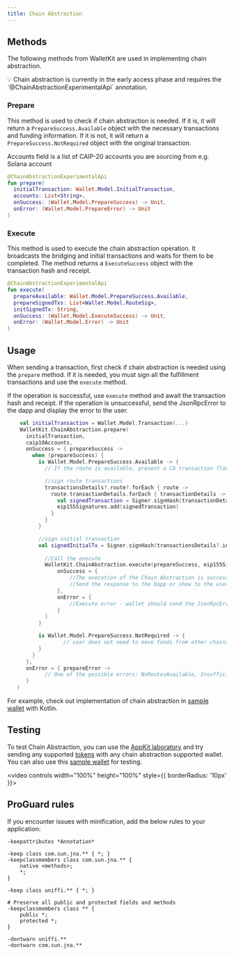 ```yaml
---
title: Chain Abstraction
---
```



<HowItWorks />

## Methods

The following methods from WalletKit are used in implementing chain abstraction.

<Info>
💡 Chain abstraction is currently in the early access phase and requires the `@ChainAbstractionExperimentalApi` annotation.
</Info>

### Prepare 

This method is used to check if chain abstraction is needed. If it is, it will return a `PrepareSuccess.Available` object with the necessary transactions and funding information. 
If it is not, it will return a `PrepareSuccess.NotRequired` object with the original transaction. 

<Note>
Accounts field is a list of CAIP-20 accounts you are sourcing from e.g. Solana account
</Note>

```kotlin 
@ChainAbstractionExperimentalApi
fun prepare(
  initialTransaction: Wallet.Model.InitialTransaction,
  accounts: List<String>,
  onSuccess: (Wallet.Model.PrepareSuccess) -> Unit,
  onError: (Wallet.Model.PrepareError) -> Unit
)
```

### Execute

This method is used to execute the chain abstraction operation. It broadcasts the bridging and initial transactions and waits for them to be completed.
The method returns a `ExecuteSuccess` object with the transaction hash and receipt.

```kotlin
@ChainAbstractionExperimentalApi
fun execute(
  prepareAvailable: Wallet.Model.PrepareSuccess.Available,
  prepareSignedTxs: List<Wallet.Model.RouteSig>,
  initSignedTx: String,
  onSuccess: (Wallet.Model.ExecuteSuccess) -> Unit,
  onError: (Wallet.Model.Error) -> Unit
)
``` 

## Usage

When sending a transaction, first check if chain abstraction is needed using the `prepare` method. If it is needed, you must sign all the fulfillment transactions and use the `execute` method. 

If the operation is successful, use `execute` method and await the transaction hash and receipt. 
If the operation is unsuccessful, send the JsonRpcError to the dapp and display the error to the user. 

```kotlin
    val initialTransaction = Wallet.Model.Transaction(...)
    WalletKit.ChainAbstraction.prepare(
      initialTransaction,
      caip10Accounts,
      onSuccess = { prepareSuccess ->
        when (prepareSuccess) {
          is Wallet.Model.PrepareSuccess.Available -> {
            // If the route is available, present a CA transaction flow

            //sign route transactions
            transactionsDetails?.route?.forEach { route ->
              route.transactionDetails.forEach { transactionDetails ->
                val signedTransaction = Signer.signHash(transactionDetails.transactionHashToSign, EthAccountDelegate.privateKey)
                eip155Signatures.add(signedTransaction)
              }
            }
          }

          //sign initial transaction
          val signedInitialTx = Signer.signHash(transactionsDetails?.initialDetails.transactionHashToSign, EthAccountDelegate.privateKey)
            
            //Call the execute
            WalletKit.ChainAbstraction.execute(prepareSuccess, eip155Signatures, signedInitialTx
                onSuccess = {
                    //The execution of the Chain Abstraction is successfull
                    //Send the response to the Dapp or show to the user
                },
                onError = {
                    //Execute error - wallet should send the JsonRpcError to a dapp for given request and display error to the user
                }
            )
          }

          is Wallet.Model.PrepareSuccess.NotRequired -> {
                  // user does not need to move funds from other chains, sign and broadcast original transaction
          }
        }
      },
      onError = { prepareError ->
            // One of the possible errors: NoRoutesAvailable, InsufficientFunds, InsufficientGasFunds - wallet should send the JsonRpcError to a dapp for given request and display error to the user
      }
   )
```

For example, check out implementation of chain abstraction in [sample wallet](https://github.com/WalletConnect/WalletConnectKotlinV2/tree/master/sample/wallet) with Kotlin. 

<ErrorHandling />

## Testing 

To test Chain Abstraction, you can use the [AppKit laboratory](https://appkit-lab.reown.com/appkit/?name=wagmi) and try sending any supported [tokens](../../../walletkit/features/chain-abstraction#what-are-the-supported-tokens-and-networks%3F) with any chain abstraction supported wallet. 
You can also use this [sample wallet](https://appdistribution.firebase.dev/i/076a3bc9669d3bee) for testing. 

<video controls width="100%" height="100%" style={{ borderRadius: '10px' }}>
  <source src="/images/assets/chain-abstraction-demo.mp4" type="video/mp4" />
</video>

## ProGuard rules

If you encounter issues with minification, add the below rules to your application:

```
-keepattributes *Annotation*

-keep class com.sun.jna.** { *; }
-keepclassmembers class com.sun.jna.** {
    native <methods>;
    *;
}

-keep class uniffi.** { *; }

# Preserve all public and protected fields and methods
-keepclassmembers class ** {
    public *;
    protected *;
}

-dontwarn uniffi.**
-dontwarn com.sun.jna.**
```
